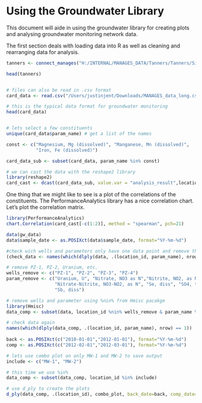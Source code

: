 <!--
%\VignetteEngine{knitr::knitr}
%\VignetteIndexEntry{Using the Groundwater Library}
-->

Using the Groundwater Library
========================================================

This document will aide in using the groundwater library for creating plots and analysing groundwater monitoring network data. 

The first section deals with loading data into R as well as cleaning and rearranging data for analysis. 

```r

tanners <- connect_manages("H:/INTERNAL/MANAGES_DATA/Tanners/Tanners/Site.mdb")

head(tanners)


# files can also be read in .csv format
card_data <- read.csv("/Users/justinjent/Downloads/MANAGES_data_long.csv", header=TRUE)

# this is the typical data format for groundwater monitoring
head(card_data)


# lets select a few constituents
unique(card_data$param_name) # get a list of the names

const <- c("Magnesium, Mg (dissolved)", "Manganese, Mn (dissolved)",
           "Iron, Fe (dissolved)")

card_data_sub <- subset(card_data, param_name %in% const)

# we can cast the data with the reshape2 library
library(reshape2)
card_cast <- dcast(card_data_sub, value.var = "analysis_result",location_id + sample_date ~ param_name)

```

One thing that we might like to see is a plot of the correlations of the constituents. The PerformanceAnalytics library has a nice correlation chart. Let's plot the correlation matrix.

```r
library(PerformanceAnalytics)
chart.Correlation(card_cast[-c(1:2)], method = "spearman", pch=21)
```

```r
data(gw_data)
data$sample_date <- as.POSIXct(data$sample_date, format="%Y-%m-%d")

#check wich wells and parameters only have one data point and remove those
(check_data <- names(which(dlply(data, .(location_id, param_name), nrow) == 1)))

# remove PZ-1, PZ-2, Uranium, etc.
wells_remove <- c("PZ-1", "PZ-2", "PZ-3", "PZ-4")
param_remove <- c("Uranium, U", "Nitrate, NO3 as N","Nitrite, NO2, as N",
                  "Nitrate-Nitrite, NO3-NO2, as N", "Se, diss", "SO4, tot",
                  "Sb, diss")

# remove wells and parameter using %nin% from Hmisc pacakge
library(Hmisc)
data_comp <- subset(data, location_id %nin% wells_remove & param_name %nin% param_remove)

# check data again
names(which(dlply(data_comp, .(location_id, param_name), nrow) == 1))
 
back <- as.POSIXct(c("2010-01-01","2012-01-01"), format="%Y-%m-%d")
comp <- as.POSIXct(c("2012-02-01","2012-03-01"), format="%Y-%m-%d")

# lets use combo plot on only MW-1 and MW-2 to save output
include <- c("MW-1", "MW-2")

# this time we use %in%
data_comp <- subset(data_comp, location_id %in% include)

# use d_ply to create the plots
d_ply(data_comp, .(location_id), combo_plot, back_date=back, comp_date=comp, .print=TRUE)
```
